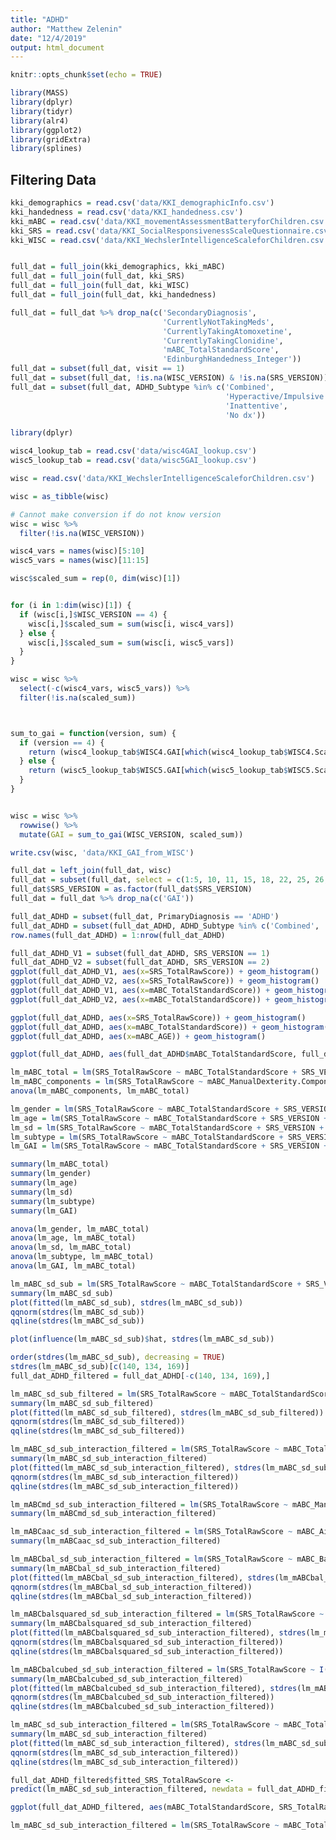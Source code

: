 ```yaml
---
title: "ADHD"
author: "Matthew Zelenin"
date: "12/4/2019"
output: html_document
---
```


```r
knitr::opts_chunk$set(echo = TRUE)
```

```r
library(MASS)
library(dplyr)
library(tidyr)
library(alr4)
library(ggplot2)
library(gridExtra)
library(splines)
```

## Filtering Data

```r
kki_demographics = read.csv('data/KKI_demographicInfo.csv')
kki_handedness = read.csv('data/KKI_handedness.csv')
kki_mABC = read.csv('data/KKI_movementAssessmentBatteryforChildren.csv')
kki_SRS = read.csv('data/KKI_SocialResponsivenessScaleQuestionnaire.csv')
kki_WISC = read.csv('data/KKI_WechslerIntelligenceScaleforChildren.csv')


full_dat = full_join(kki_demographics, kki_mABC)
full_dat = full_join(full_dat, kki_SRS)
full_dat = full_join(full_dat, kki_WISC)
full_dat = full_join(full_dat, kki_handedness)
```

```r
full_dat = full_dat %>% drop_na(c('SecondaryDiagnosis', 
                                  'CurrentlyNotTakingMeds', 
                                  'CurrentlyTakingAtomoxetine', 
                                  'CurrentlyTakingClonidine', 
                                  'mABC_TotalStandardScore', 
                                  'EdinburghHandedness_Integer'))
full_dat = subset(full_dat, visit == 1)
full_dat = subset(full_dat, !is.na(WISC_VERSION) & !is.na(SRS_VERSION))
full_dat = subset(full_dat, ADHD_Subtype %in% c('Combined', 
                                                'Hyperactive/Impulsive', 
                                                'Inattentive', 
                                                'No dx'))
```

```r
library(dplyr)

wisc4_lookup_tab = read.csv('data/wisc4GAI_lookup.csv')
wisc5_lookup_tab = read.csv('data/wisc5GAI_lookup.csv')

wisc = read.csv('data/KKI_WechslerIntelligenceScaleforChildren.csv')

wisc = as_tibble(wisc)

# Cannot make conversion if do not know version
wisc = wisc %>% 
  filter(!is.na(WISC_VERSION))

wisc4_vars = names(wisc)[5:10]
wisc5_vars = names(wisc)[11:15]

wisc$scaled_sum = rep(0, dim(wisc)[1])


for (i in 1:dim(wisc)[1]) {
  if (wisc[i,]$WISC_VERSION == 4) {
    wisc[i,]$scaled_sum = sum(wisc[i, wisc4_vars])
  } else {
    wisc[i,]$scaled_sum = sum(wisc[i, wisc5_vars])
  }
}

wisc = wisc %>%
  select(-c(wisc4_vars, wisc5_vars)) %>%
  filter(!is.na(scaled_sum))



sum_to_gai = function(version, sum) {
  if (version == 4) {
    return (wisc4_lookup_tab$WISC4.GAI[which(wisc4_lookup_tab$WISC4.ScaledSum == sum)])
  } else {
    return (wisc5_lookup_tab$WISC5.GAI[which(wisc5_lookup_tab$WISC5.ScaledSum == sum)])
  }
}


wisc = wisc %>%
  rowwise() %>%
  mutate(GAI = sum_to_gai(WISC_VERSION, scaled_sum))

write.csv(wisc, 'data/KKI_GAI_from_WISC')
```

```r
full_dat = left_join(full_dat, wisc)
full_dat = subset(full_dat, select = c(1:5, 10, 11, 15, 18, 22, 25, 26, 42))
full_dat$SRS_VERSION = as.factor(full_dat$SRS_VERSION)
full_dat = full_dat %>% drop_na(c('GAI'))
```



```r
full_dat_ADHD = subset(full_dat, PrimaryDiagnosis == 'ADHD')
full_dat_ADHD = subset(full_dat_ADHD, ADHD_Subtype %in% c('Combined', 'Inattentive'))
row.names(full_dat_ADHD) = 1:nrow(full_dat_ADHD)
```

```r
full_dat_ADHD_V1 = subset(full_dat_ADHD, SRS_VERSION == 1)
full_dat_ADHD_V2 = subset(full_dat_ADHD, SRS_VERSION == 2)
ggplot(full_dat_ADHD_V1, aes(x=SRS_TotalRawScore)) + geom_histogram()
ggplot(full_dat_ADHD_V2, aes(x=SRS_TotalRawScore)) + geom_histogram()
ggplot(full_dat_ADHD_V1, aes(x=mABC_TotalStandardScore)) + geom_histogram()
ggplot(full_dat_ADHD_V2, aes(x=mABC_TotalStandardScore)) + geom_histogram()
```

```r
ggplot(full_dat_ADHD, aes(x=SRS_TotalRawScore)) + geom_histogram()
ggplot(full_dat_ADHD, aes(x=mABC_TotalStandardScore)) + geom_histogram()
ggplot(full_dat_ADHD, aes(x=mABC_AGE)) + geom_histogram()
```

```r
ggplot(full_dat_ADHD, aes(full_dat_ADHD$mABC_TotalStandardScore, full_dat_ADHD$SRS_TotalRawScore)) + geom_point() + geom_jitter(alpha = 1)
```

```r
lm_mABC_total = lm(SRS_TotalRawScore ~ mABC_TotalStandardScore + SRS_VERSION, full_dat_ADHD)
lm_mABC_components = lm(SRS_TotalRawScore ~ mABC_ManualDexterity.Component.StandardScore + mABC_AimingAndCatching.Component.StandardScore + mABC_Balance.Component.StandardScore + SRS_VERSION, full_dat_ADHD)
anova(lm_mABC_components, lm_mABC_total)
```

```r
lm_gender = lm(SRS_TotalRawScore ~ mABC_TotalStandardScore + SRS_VERSION + Gender, full_dat_ADHD)
lm_age = lm(SRS_TotalRawScore ~ mABC_TotalStandardScore + SRS_VERSION + mABC_AGE, full_dat_ADHD)
lm_sd = lm(SRS_TotalRawScore ~ mABC_TotalStandardScore + SRS_VERSION + SecondaryDiagnosis, full_dat_ADHD)
lm_subtype = lm(SRS_TotalRawScore ~ mABC_TotalStandardScore + SRS_VERSION + ADHD_Subtype, full_dat_ADHD)
lm_GAI = lm(SRS_TotalRawScore ~ mABC_TotalStandardScore + SRS_VERSION + GAI, full_dat_ADHD)

summary(lm_mABC_total)
summary(lm_gender)
summary(lm_age)
summary(lm_sd)
summary(lm_subtype)
summary(lm_GAI)
```

```r
anova(lm_gender, lm_mABC_total)
anova(lm_age, lm_mABC_total)
anova(lm_sd, lm_mABC_total)
anova(lm_subtype, lm_mABC_total)
anova(lm_GAI, lm_mABC_total)
```

```r
lm_mABC_sd_sub = lm(SRS_TotalRawScore ~ mABC_TotalStandardScore + SRS_VERSION + SecondaryDiagnosis + ADHD_Subtype, full_dat_ADHD)
summary(lm_mABC_sd_sub)
plot(fitted(lm_mABC_sd_sub), stdres(lm_mABC_sd_sub))
qqnorm(stdres(lm_mABC_sd_sub))
qqline(stdres(lm_mABC_sd_sub))
```

```r
plot(influence(lm_mABC_sd_sub)$hat, stdres(lm_mABC_sd_sub))
```

```r
order(stdres(lm_mABC_sd_sub), decreasing = TRUE)
stdres(lm_mABC_sd_sub)[c(140, 134, 169)]
full_dat_ADHD_filtered = full_dat_ADHD[-c(140, 134, 169),]
```

```r
lm_mABC_sd_sub_filtered = lm(SRS_TotalRawScore ~ mABC_TotalStandardScore + SRS_VERSION + SecondaryDiagnosis + ADHD_Subtype, full_dat_ADHD_filtered)
summary(lm_mABC_sd_sub_filtered)
plot(fitted(lm_mABC_sd_sub_filtered), stdres(lm_mABC_sd_sub_filtered))
qqnorm(stdres(lm_mABC_sd_sub_filtered))
qqline(stdres(lm_mABC_sd_sub_filtered))
```

```r
lm_mABC_sd_sub_interaction_filtered = lm(SRS_TotalRawScore ~ mABC_TotalStandardScore + SRS_VERSION + SecondaryDiagnosis * ADHD_Subtype, full_dat_ADHD_filtered)
summary(lm_mABC_sd_sub_interaction_filtered)
plot(fitted(lm_mABC_sd_sub_interaction_filtered), stdres(lm_mABC_sd_sub_interaction_filtered))
qqnorm(stdres(lm_mABC_sd_sub_interaction_filtered))
qqline(stdres(lm_mABC_sd_sub_interaction_filtered))
```

```r
lm_mABCmd_sd_sub_interaction_filtered = lm(SRS_TotalRawScore ~ mABC_ManualDexterity.Component.StandardScore + SRS_VERSION + SecondaryDiagnosis * ADHD_Subtype, full_dat_ADHD_filtered)
summary(lm_mABCmd_sd_sub_interaction_filtered)
```

```r
lm_mABCaac_sd_sub_interaction_filtered = lm(SRS_TotalRawScore ~ mABC_AimingAndCatching.Component.StandardScore + SRS_VERSION + SecondaryDiagnosis * ADHD_Subtype, full_dat_ADHD_filtered)
summary(lm_mABCaac_sd_sub_interaction_filtered)
```

```r
lm_mABCbal_sd_sub_interaction_filtered = lm(SRS_TotalRawScore ~ mABC_Balance.Component.StandardScore + SRS_VERSION + SecondaryDiagnosis * ADHD_Subtype, full_dat_ADHD_filtered)
summary(lm_mABCbal_sd_sub_interaction_filtered)
plot(fitted(lm_mABCbal_sd_sub_interaction_filtered), stdres(lm_mABCbal_sd_sub_interaction_filtered))
qqnorm(stdres(lm_mABCbal_sd_sub_interaction_filtered))
qqline(stdres(lm_mABCbal_sd_sub_interaction_filtered))
```

```r
lm_mABCbalsquared_sd_sub_interaction_filtered = lm(SRS_TotalRawScore ~ I(mABC_Balance.Component.StandardScore^2) + SRS_VERSION + SecondaryDiagnosis * ADHD_Subtype, full_dat_ADHD_filtered)
summary(lm_mABCbalsquared_sd_sub_interaction_filtered)
plot(fitted(lm_mABCbalsquared_sd_sub_interaction_filtered), stdres(lm_mABCbalsquared_sd_sub_interaction_filtered))
qqnorm(stdres(lm_mABCbalsquared_sd_sub_interaction_filtered))
qqline(stdres(lm_mABCbalsquared_sd_sub_interaction_filtered))
```

```r
lm_mABCbalcubed_sd_sub_interaction_filtered = lm(SRS_TotalRawScore ~ I(mABC_Balance.Component.StandardScore^3) + SRS_VERSION + SecondaryDiagnosis * ADHD_Subtype, full_dat_ADHD_filtered)
summary(lm_mABCbalcubed_sd_sub_interaction_filtered)
plot(fitted(lm_mABCbalcubed_sd_sub_interaction_filtered), stdres(lm_mABCbalcubed_sd_sub_interaction_filtered))
qqnorm(stdres(lm_mABCbalcubed_sd_sub_interaction_filtered))
qqline(stdres(lm_mABCbalcubed_sd_sub_interaction_filtered))
```

```r
lm_mABC_sd_sub_interaction_filtered = lm(SRS_TotalRawScore ~ mABC_TotalStandardScore + SRS_VERSION + GAI + SecondaryDiagnosis + ADHD_Subtype, full_dat_ADHD_filtered)
summary(lm_mABC_sd_sub_interaction_filtered)
plot(fitted(lm_mABC_sd_sub_interaction_filtered), stdres(lm_mABC_sd_sub_interaction_filtered))
qqnorm(stdres(lm_mABC_sd_sub_interaction_filtered))
qqline(stdres(lm_mABC_sd_sub_interaction_filtered))
```

```r
full_dat_ADHD_filtered$fitted_SRS_TotalRawScore <- 
predict(lm_mABC_sd_sub_interaction_filtered, newdata = full_dat_ADHD_filtered)

ggplot(full_dat_ADHD_filtered, aes(mABC_TotalStandardScore, SRS_TotalRawScore)) + geom_point() + geom_jitter() + geom_smooth() + geom_smooth(aes(mABC_TotalStandardScore, fitted_SRS_TotalRawScore), full_dat_ADHD_filtered, method = 'lm', col = 'red', lty = 2)
```

```r
lm_mABC_sd_sub_interaction_filtered = lm(SRS_TotalRawScore ~ mABC_TotalStandardScore + SRS_VERSION + GAI + SecondaryDiagnosis + ADHD_Subtype, full_dat_ADHD_filtered)
```